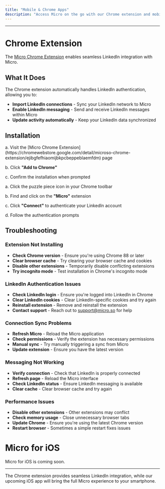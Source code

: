 ```yaml
---
title: "Mobile & Chrome Apps"
description: "Access Micro on the go with our Chrome extension and mobile applications."
---
```


---

# Chrome Extension

The [Micro Chrome Extension](https://chromewebstore.google.com/detail/microso-chrome-extension/ejibgfefhiaomijbkpcbeppeblaemfdm) enables seamless LinkedIn integration with Micro.

## What It Does

The Chrome extension automatically handles LinkedIn authentication, allowing you to:

- **Import LinkedIn connections** - Sync your LinkedIn network to Micro
- **Enable LinkedIn messaging** - Send and receive LinkedIn messages within Micro
- **Update activity automatically** - Keep your LinkedIn data synchronized

## Installation

<Steps>
<Step title="Install from Chrome Web Store">
  a. Visit the [Micro Chrome Extension](https://chromewebstore.google.com/detail/microso-chrome-extension/ejibgfefhiaomijbkpcbeppeblaemfdm) page
  
  b. Click **"Add to Chrome"**
  
  c. Confirm the installation when prompted
</Step>

<Step title="Connect to Micro">
  a. Click the puzzle piece icon in your Chrome toolbar
  
  b. Find and click on the **"Micro"** extension
  
  c. Click **"Connect"** to authenticate your LinkedIn account
  
  d. Follow the authentication prompts
</Step>
</Steps>


## Troubleshooting

### Extension Not Installing
- **Check Chrome version** - Ensure you're using Chrome 88 or later
- **Clear browser cache** - Try clearing your browser cache and cookies
- **Disable other extensions** - Temporarily disable conflicting extensions
- **Try incognito mode** - Test installation in Chrome's incognito mode

### LinkedIn Authentication Issues
- **Check LinkedIn login** - Ensure you're logged into LinkedIn in Chrome
- **Clear LinkedIn cookies** - Clear LinkedIn-specific cookies and try again
- **Reinstall extension** - Remove and reinstall the extension
- **Contact support** - Reach out to [support@micro.so](mailto:support@micro.so) for help

### Connection Sync Problems
- **Refresh Micro** - Reload the Micro application
- **Check permissions** - Verify the extension has necessary permissions
- **Manual sync** - Try manually triggering a sync from Micro
- **Update extension** - Ensure you have the latest version

### Messaging Not Working
- **Verify connection** - Check that LinkedIn is properly connected
- **Refresh page** - Reload the Micro interface
- **Check LinkedIn status** - Ensure LinkedIn messaging is available
- **Clear cache** - Clear browser cache and try again

### Performance Issues
- **Disable other extensions** - Other extensions may conflict
- **Check memory usage** - Close unnecessary browser tabs
- **Update Chrome** - Ensure you're using the latest Chrome version
- **Restart browser** - Sometimes a simple restart fixes issues

# Micro for iOS

<Note>Micro for iOS is coming soon.</Note>

---

The Chrome extension provides seamless LinkedIn integration, while our upcoming iOS app will bring the full Micro experience to your smartphone.

